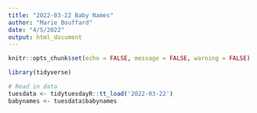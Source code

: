 ```yaml
---
title: "2022-03-22 Baby Names"
author: "Marie Bouffard"
date: "4/5/2022"
output: html_document
---
```


```r
knitr::opts_chunk$set(echo = FALSE, message = FALSE, warning = FALSE)

library(tidyverse)

# Read in data
tuesdata <- tidytuesdayR::tt_load('2022-03-22')
babynames <- tuesdata$babynames
```

